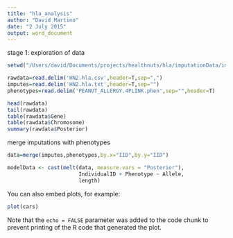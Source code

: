 ```yaml
---
title: "hla_analysis"
author: "David Martino"
date: "2 July 2015"
output: word_document
---
```


stage 1: exploration of data

```r
setwd("/Users/david/Documents/projects/healthnuts/hla/imputationData/imp2.v2/HN_hla")

rawdata=read.delim('HN2.hla.csv',header=T,sep=",")
imputes=read.delim('HN2.hla.txt',header=T,sep="")
phenotypes=read.delim('PEANUT_ALLERGY.4PLINK.phen',sep="",header=T)

head(rawdata)
tail(rawdata)
table(rawdata$Gene)
table(rawdata$Chromosome)
summary(rawdata$Posterior)
```

merge imputations with phenotypes
```r
data=merge(imputes,phenotypes,by.x="IID",by.y="IID")

modelData <- cast(melt(data, measure.vars = "Posterior"),
                       IndividualID + Phenotype ~ Allele,
                       length)

```



You can also embed plots, for example:

```r
plot(cars)
```

Note that the `echo = FALSE` parameter was added to the code chunk to prevent printing of the R code that generated the plot.
